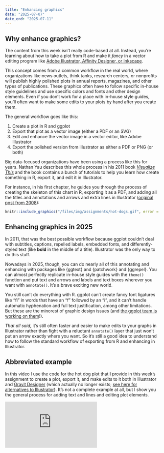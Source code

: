 ```yaml
---
title: "Enhancing graphics"
date: "2025-07-07"
date_end: "2025-07-11"
---
```


## Why enhance graphics?

The content from this week isn't really code-based at all. Instead, you're learning about how to take a plot from R and make it *fancy* in a vector editing program like [Adobe Illustrator, Affinity Designer, or Inkscape](/resource/graphics-editors.qmd).

This concept comes from a common workflow in the real world, where organizations like news outlets, think tanks, research centers, or nonprofits will publish highly polished plots in annual reports, magazines, and other types of publications. These graphics often have to follow specific in-house style guidelines and use specific colors and fonts and other design elements. Even if you don't work for a place with in-house style guides, you'll often want to make some edits to your plots by hand after you create them.

The general workflow goes like this:

1. Create a plot in R and ggplot
2. Export that plot as a vector image (either a PDF or an SVG)
3. Edit and enhance the vector image in a vector editor, like Adobe Illustrator
4. Export the polished version from Illustrator as either a PDF or PNG (or both)

Big data-focused organizations have been using a process like this for years. Nathan Yau describes this whole process in his 2011 book [*Visualize This*](http://book.flowingdata.com/) and the book contains a bunch of tutorials to help you learn how create something in R, export it, and edit it in Illustrator.

For instance, in his first chapter, he guides you through the process of creating the skeleton of this chart in R, exporting it as a PDF, and adding all the titles and annotations and arrows and extra lines in Illustrator ([original post from 2008](https://flowingdata.com/2008/07/03/nathans-annual-hot-dog-eating-contest-kobayashi-vs-chestnut/)):

```r
knitr::include_graphics("/files/img/assignments/hot-dogs.gif", error = FALSE)
```

## Enhancing graphics in 2025

In 2011, that was the best possible workflow because ggplot couldn't deal with subtitles, captions, repelled labels, embedded fonts, and differently-styled text (like **bold** in the middle of a title). Illustrator was the only way to do this stuff.

Nowadays in 2025, though, you can do nearly all of this annotating and enhancing with packages like {ggtext} and {patchwork} and {ggrepel}. You can almost perfectly replicate in-house style guides with the `theme()` function and put text and arrows and labels and text boxes wherever you want with `annotate()`. It's a brave exciting new world.

You still can't do everything with R. ggplot can't create fancy font ligatures like "ﬁ" in words that have an "f" followed by an "i", and it can't handle automatic hyphenation and full text justification, among other limitations. But these are the minorest of graphic design issues (and [the ggplot team is working on them](https://www.tidyverse.org/blog/2020/05/updates-to-ragg-and-systemfonts/)!).

*That all said*, it's still often faster and easier to make edits to your graphs in Illustrator rather than fight with a reluctant `annotate()` layer that just won't put an arrow exactly where you want. So it's still a good idea to understand how to follow the standard workflow of exporting from R and enhancing in Illustrator.


## Abbreviated example

In this video I use the code for the hot dog plot that I provide in this week's assignment to create a plot, export it, and make edits to it both in Illustrator and [Gravit Designer](https://www.designer.io/en/) (which actually no longer exists; [see here for alternatives to Illustrator](/resource/graphics-editors.qmd)). It's not a complete example at all, but I show you the general process for adding text and lines and editing plot elements.

<div class="ratio ratio-16x9">
<iframe src="https://www.youtube.com/embed/L-tUSEMWrgE" allow="accelerometer; autoplay; encrypted-media; gyroscope; picture-in-picture" allowfullscreen="" frameborder="0"></iframe>
</div>
